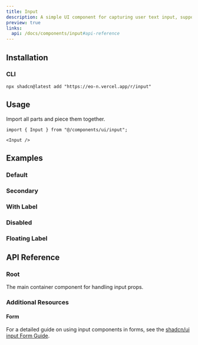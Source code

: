 ```yaml
---
title: Input
description: A simple UI component for capturing user text input, supporting basic styles and accessibility.
preview: true
links:
  api: /docs/components/input#api-reference
---
```


<ComponentTabs name="input-demo" />

## Installation

### CLI

```package-install
npx shadcn@latest add "https://eo-n.vercel.app/r/input"
```

## Usage

Import all parts and piece them together.

```tsx
import { Input } from "@/components/ui/input";
```

```tsx
<Input />
```

## Examples

### Default

<ComponentTabs name="input-demo" />

### Secondary

<ComponentTabs name="input-secondary" />

### With Label

<ComponentTabs name="input-with-label" />

### Disabled

<ComponentTabs name="input-disabled" />

### Floating Label

<ComponentTabs name="input-with-floating-label" />

## API Reference

### Root

The main container component for handling input props.

<AutoTypeTable path="./types/docs/input.ts" name="RootProps" />

### Additional Resources

#### Form

For a detailed guide on using input components in forms, see the [shadcn/ui input Form Guide](https://ui.shadcn.com/docs/components/input#form).
